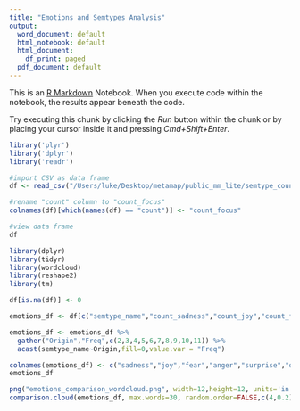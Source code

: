```yaml
---
title: "Emotions and Semtypes Analysis"
output:
  word_document: default
  html_notebook: default
  html_document:
    df_print: paged
  pdf_document: default
---
```


This is an [R Markdown](http://rmarkdown.rstudio.com) Notebook. When you execute code within the notebook, the results appear beneath the code. 

Try executing this chunk by clicking the *Run* button within the chunk or by placing your cursor inside it and pressing *Cmd+Shift+Enter*. 


```r
library('plyr')
library('dplyr')
library('readr')

#import CSV as data frame
df <- read_csv("/Users/luke/Desktop/metamap/public_mm_lite/semtype_counts.csv") 

#rename "count" column to "count_focus"
colnames(df)[which(names(df) == "count")] <- "count_focus"

#view data frame
df

```

```r
library(dplyr)
library(tidyr)
library(wordcloud)
library(reshape2)
library(tm)

df[is.na(df)] <- 0

emotions_df <- df[c("semtype_name","count_sadness","count_joy","count_fear","count_anger","count_surprise","count_disgust","count_trust","count_anticipation","count_confusion","count_denial")]

emotions_df <- emotions_df %>% 
  gather("Origin","Freq",c(2,3,4,5,6,7,8,9,10,11)) %>% 
  acast(semtype_name~Origin,fill=0,value.var = "Freq")

colnames(emotions_df) <- c("sadness","joy","fear","anger","surprise","disgust","trust","anticipation","confusion","denial")
emotions_df

png("emotions_comparison_wordcloud.png", width=12,height=12, units='in', res=200)
comparison.cloud(emotions_df, max.words=30, random.order=FALSE,c(4,0.2), colors=c("#6929c4","#1192e8","#005d5d","#9f1853","#fa4d56","#570408","#198038","#002d9c","#ee538b","#b28600"),match.colors=TRUE)
```